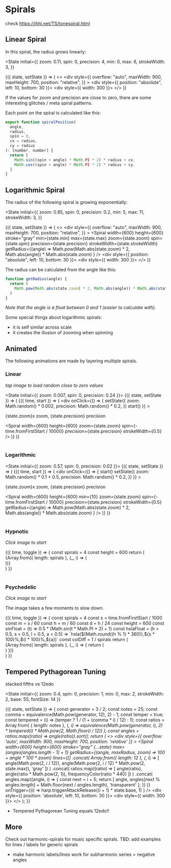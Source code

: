 
# Spirals

check https://jhhl.net/TS/tonespiral.html

## Linear Spiral

In this spiral, the radius grows linearly:

<State
  initial={{
    zoom: 0.11,
    spin: 0,
    precision: 4,
    min: 0,
    max: 6,
    strokeWidth: 3,
  }}
>
  {({ state, setState }) => (
    <>
      <div
        style={{
          overflow: "auto",
          maxWidth: 900,
          maxHeight: 700,
          position: "relative",
        }}
      >
        <Spiral
          width={600}
          height={600}
          stroke="gray"
          zoom={state.zoom}
          spin={state.spin}
          min={state.min}
          max={state.max}
          precision={state.precision}
          strokeWidth={state.strokeWidth}
        />
        <div style={{ position: "absolute", left: 10, bottom: 30 }}>
          <SimplePopover placement="left-start">
            <div style={{ width: 300 }}>
              <SpiralSettings state={state} setState={setState} />
            </div>
          </SimplePopover>
        </div>
      </div>
    </>
  )}
</State>

If the values for zoom and precision are close to zero, there are some interesting glitches / meta spiral patterns.

Each point on the spiral is calculated like this:

```js
export function spiralPosition(
  angle,
  radius,
  spin = 0,
  cx = radius,
  cy = radius
): [number, number] {
  return [
    Math.sin((spin + angle) * Math.PI * 2) * radius + cx,
    Math.cos((spin + angle) * Math.PI * 2) * radius + cy,
  ]
}
```

## Logarithmic Spiral

The radius of the following spiral is growing exponentially:

<State
  initial={{
    zoom: 0.85,
    spin: 0,
    precision: 0.2,
    min: 5,
    max: 11,
    strokeWidth: 3,
  }}
>
  {({ state, setState }) => (
    <>
      <div
        style={{
          overflow: "auto",
          maxWidth: 900,
          maxHeight: 700,
          position: "relative",
        }}
      >
        <Spiral
          width={600}
          height={600}
          stroke="gray"
          min={state.min}
          max={state.max}
          zoom={state.zoom}
          spin={state.spin}
          precision={state.precision}
          strokeWidth={state.strokeWidth}
          getRadius={(angle) =>
            Math.pow(Math.abs(state.zoom) * 2, Math.abs(angle)) *
            Math.abs(state.zoom)
          }
        />
        <div style={{ position: "absolute", left: 10, bottom: 30 }}>
          <SimplePopover placement="left-start">
            <div style={{ width: 300 }}>
              <SpiralSettings
                state={state}
                setState={setState}
                disableZoom={true}
              />
            </div>
          </SimplePopover>
        </div>
      </div>
    </>
  )}
</State>

The radius can be calculated from the angle like this:

```js
function getRadius(angle) {
  return (
    Math.pow(Math.abs(state.zoom) * 2, Math.abs(angle)) * Math.abs(state.zoom)
  )
}
```

_Note that the angle is a float between 0 and 1 (easier to calculate with)._

Some special things about logarithmic spirals:

- it is self similar across scale
- it creates the illusion of zooming when spinning

## Animated

The following animations are made by layering multiple spirals.

### Linear

_tap image to load random close to zero values_

<State initial={{ zoom: 0.007, spin: 0, precision: 0.24 }}>
  {({ state, setState }) => (
    <AnimationFrame>
      {({ time, start }) => (
        <div
          onClick={() => {
            setState({
              zoom: Math.random() * 0.002,
              precision: Math.random() * 0.2,
            })
            start()
          }}
        >
          <p>
            {state.zoom}x zoom, {state.precision} precision
          </p>
          <Spiral
            width={600}
            height={600}
            zoom={state.zoom}
            spin={-time.fromFirstStart / 10000}
            precision={state.precision}
            strokeWidth={0.5}
          />
        </div>
      )}
    </AnimationFrame>
  )}
</State>
<br />
<br />

### Logarithmic

<State initial={{ zoom: 0.57, spin: 0, precision: 0.02 }}>
  {({ state, setState }) => (
    <AnimationFrame>
      {({ time, start }) => (
        <div
          onClick={() => {
            start()
            setState({
              zoom: Math.random() * 0.1 + 0.5,
              precision: Math.random() * 0.2,
            })
          }}
        >
          <p>
            {state.zoom}x zoom, {state.precision} precision
          </p>
          <Spiral
            width={600}
            height={600}
            min={10}
            zoom={state.zoom}
            spin={-time.fromFirstStart / 10000}
            precision={state.precision}
            strokeWidth={0.5}
            getRadius={(angle) =>
              Math.pow(Math.abs(state.zoom) * 2, Math.abs(angle)) *
              Math.abs(state.zoom)
            }
          />
        </div>
      )}
    </AnimationFrame>
  )}
</State>
<br />
<br />

### Hypnotic

_Click image to start_

<AnimationFrame>
  {({ time, toggle }) => {
    const spirals = 4
    const height = 600
    return (
      <div style={{ position: "relative", height }}>
        {Array.from({ length: spirals }, (_, i) => (
          <div key={i} onClick={toggle} style={{ position: "absolute" }}>
            <Spiral
              height={height}
              zoom={0.5}
              spin={(-time.fromFirstStart / 5000 + i / spirals) % 1}
              stroke={i % 2 ? "black" : "white"}
              strokeWidth={200 / spirals}
              strokeLinecap="round"
            />
          </div>
        ))}
      </div>
    )
  }}
</AnimationFrame>
<br />
<br />

### Psychedelic

_Click image to start_

The image takes a few moments to slow down.

<AnimationFrame>
  {({ time, toggle }) => {
    const spirals = 4
    const s = time.fromFirstStart / 1000
    const m = s / 60
    const h = m / 60
    const d = h / 24
    const height = 600
    const sinFloat = (t) => 0.5 * (Math.sin(t * Math.PI * 2) + 1)
    const hslaFloat = (h = 0.5, s = 0.5, l = 0.5, a = 0.5) =>
      `hsla(${Math.round((h % 1) * 360)},${s * 100}%,${l * 100}%,${a})`
    const colDiff = 1 / spirals
    return (
      <div style={{ position: "relative", height }}>
        {Array.from({ length: spirals }, (_, i) => {
          return (
            <div style={{ position: "absolute" }} onClick={toggle} key={i}>
              <Spiral
                zoom={0.1}
                height={height}
                width={900}
                precision={Math.sin(m) * Math.pow(2, i - spirals)}
                stroke={hslaFloat(
                  sinFloat(m + colDiff * i),
                  0.5,
                  0.5,
                  sinFloat(m + colDiff * i)
                )}
                strokeWidth={(spirals / (i + 1)) * 20}
              />
            </div>
          )
        })}
      </div>
    )
  }}
</AnimationFrame>


## Tempered Pythagorean Tuning

stacked fifths vs 12edo

<State
  initial={{
    zoom: 0.4,
    spin: 0,
    precision: 1,
    min: 0,
    max: 2,
    strokeWidth: 2,
    base: 55,
    fontSize: 14
  }}
>
  {({ state, setState }) => {
    const generator = 3 / 2;
    const notes = 25;
    const comma = equivalence(Math.pow(generator, 12), 2) - 1;
    const temper = true;
    const tempered = (i) => (temper ? 1 / (1 + (comma * i) / 12) : 1);
    const ratios = Array.from(
      { length: notes },
      (_, i) =>
        equivalence(Math.pow(generator, i), 2) *
        tempered(i) *
        Math.pow(2, Math.floor(i / 12))
    );
    const angles = ratios.map((ratio) => angle(ratio)).sort();
    return (
      <>
        <div
          style={{
            overflow: 'auto',
            maxWidth: 900,
            maxHeight: 700,
            position: 'relative'
          }}
        >
          <Spiral
            width={600}
            height={600}
            stroke="gray"
            {...state}
            max={angles[angles.length - 1] + 1}
            getRadius={(angle, maxRadius, zoom) => 100 + angle * 100 * zoom}
            lines={[]
              .concat(
                Array.from({ length: 12 }, (_, i) => [
                  angle(Math.pow(2, i / 12)),
                  angle(Math.pow(2, i / 12) * Math.pow(2, state.max)),
                  'gray'
                ])
              )
              .concat(
                ratios.map((ratio) => [
                  angle(ratio),
                  angle(ratio * Math.pow(2, 1)),
                  frequencyColor(ratio * 440)
                ])
              )
              .concat(
                angles.map((angle, i) => {
                  const next = i + 5;
                  return [
                    angle,
                    angles[next % angles.length] +
                      Math.floor(next / angles.length),
                    'transparent'
                  ];
                })
              )}
            onTrigger={(i) =>
              harp.triggerAttackRelease((i + 1) * state.base, 1)
            }
          />
          <div style={{ position: 'absolute', left: 10, bottom: 30 }}>
            <SimplePopover placement="left-start">
              <div style={{ width: 300 }}>
                <SpiralSettings state={state} setState={setState} />
              </div>
            </SimplePopover>
          </div>
        </div>
      </>
    );
  }}
</State>

- Tempered Pythagorean Tuning equals 12edo!!


## More

Check out harmonic-spirals for music specific spirals.
TBD: add examples for lines / labels for generic spirals


- make harmonic labels/lines work for subharmonic series = negative angles
